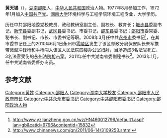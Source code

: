 {{Otheruses|黄天锡 (篮球运动员)}}
'''黄天锡'''（{{bd|1952年|10月||catIdx=H黄}}），[[湖南|湖南]][[邵阳|邵阳]]人，[[中华人民共和国|中华人民共和国]]政治人物。1977年8月参加工作，1972年1月加入[[中国共产党|中国共产党]]。[[湖南大学|湖南大学]]环境科学与工程学院环境工程专业，大学学历。

历任中共邵阳地委党校教员、政经教研室副主任、副校长、教育长；[[城步县|城步县]]委副书记，[[新宁县|新宁县]]委副书记，[[武冈县|武冈县]]委书记、市委书记，[[邵东县|邵东县]]委书记；[[邵阳市|邵阳市]]委常委、秘书长、副书记、市长、市委书记等职。2008年3月任中共[[永州市|永州市]]委书记<ref>http://www.yzlianzheng.gov.cn/wz/HN460012796/default1.asp?lan=gb&catid=9796&contentid=15832{{dead link|date=2018年5月 |bot=InternetArchiveBot |fix-attempted=yes }}</ref>，在其市委书记任上的2010年6月1日永州市[[零陵区|零陵区]]发生了该区邮政分局保安队长朱军携带微型冲锋枪和手枪闯入该区人民法院四楼办公室扫射，当场造成3名法官死亡、3名法官受伤的[[永州法院枪击案|永州法院枪击案]]。2011年任中共湖南省委副秘书长<ref>http://www.chinanews.com/gn/2011/06-14/3109253.shtml</ref>。2013年1月，任中共湖南省委督办专员。

==参考文献==
<references />

{{start box}}
{{s-ppo|cpc}}
{{s-before|[[曾庆炎|曾庆炎]]}}
{{s-title|[[中国共产党永州市委员会|中国共产党永州市委员会]]书记|2008年3月-2011年6月}} 
{{s-after|[[张硕辅|张硕辅]]}}
{{s-before|[[盛茂林|盛茂林]]}}
{{s-title|[[中国共产党邵阳市委员会|中国共产党邵阳市委员会]]书记|2007年4月-2008年3月}} 
{{s-after|[[童名谦|童名谦]]}}
{{s-before|[[杨期林|杨期林]]}}
{{s-title|[[中国共产党邵东县委员会|中国共产党邵东县委员会]]书记|1995年9月-2000年5月}} 
{{s-after|[[王若波|王若波]]}}
{{s-before|首任}}
{{s-title|[[中国共产党武冈市委员会|中国共产党武冈市委员会]]书记|1994年2月-1995年9月}} 
{{s-after|[[刘志刚_(1946年)|刘志刚]]}}
{{s-before|[[李年青|李年青]]}}
{{s-title|[[中国共产党武冈县委员会|中国共产党武冈县委员会]]书记|1991年11月-1994年2月}} 
{{s-after|撤县设市}}
{{s-gov|prc}}
{{s-before|[[罗月林|罗月林]]}}
{{s-title|[[邵阳市人民政府|邵阳市人民政府]]市长|2002年10月-2007年4月}} 
{{s-after|[[郭光文|郭光文]]}}
{{end box}}

{{Authority control}}
{{DEFAULTSORT:Huang黄}}
[[Category:黄姓|Category:黄姓]]
[[Category:邵阳人|Category:邵阳人]]
[[Category:湖南大学校友|Category:湖南大学校友]]
[[Category:邵阳市人民政府市长|Category:邵阳市人民政府市长]]
[[Category:中共永州市委书记|Category:中共永州市委书记]]
[[Category:中共邵阳市委书记|Category:中共邵阳市委书记]]
[[Category:邵阳政治人物|Category:邵阳政治人物]]
